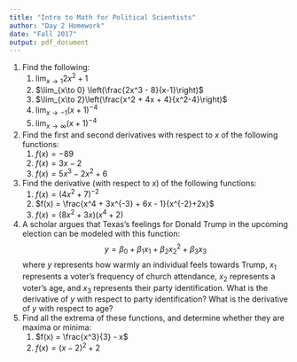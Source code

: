 ```yaml
---
title: "Intro to Math for Political Scientists"
author: "Day 2 Homework"
date: "Fall 2017"
output: pdf_document
---
```


1. Find the following:
    1. $\lim_{x\to 1} 2x^2+1$
    2. $\lim_{x\to 0} \left(\frac{2x^3 - 8}{x-1}\right)$
    3. $\lim_{x\to 2}\left(\frac{x^2 + 4x + 4}{x^2-4}\right)$
    4. $\lim_{x\to -1} (x+1)^{-4}$
    5. $\lim_{x\to \infty} (x+1)^{-4}$
2. Find the first and second derivatives with respect to $x$ of the
   following functions:
    1. $f(x) = -89$
    2. $f(x) = 3x-2$
    3. $f(x) = 5x^3 - 2x^2 + 6$
3. Find the derivative (with respect to $x$) of the following
   functions:
    1. $f(x) = (4x^2+7)^{-2}$
    2. $f(x) = \frac{x^4 + 3x^{-3} + 6x - 1}{x^{-2}+2x}$
    3. $f(x) = (8x^2+3x)(x^4+2)$
4. A scholar argues that Texas's feelings for Donald Trump in the
   upcoming election can be modeled with this function:
   $$y = \beta_0 + \beta_1 x_1 + \beta_2 x_2^2 + \beta_3 x_3$$
   where $y$ represents how warmly an individual feels towards Trump,
   $x_1$ represents a voter's frequency of church attendance, $x_2$
   represents a voter's age, and $x_3$ represents their party
   identification. What is the derivative of $y$ with respect to party
   identification? What is the derivative of $y$ with respect to age? 
5. Find all the extrema of these functions, and determine whether they
   are maxima or minima:
    1. $f(x) = \frac{x^3}{3} - x$
    2. $f(x) = (x-2)^2 + 2$ 

